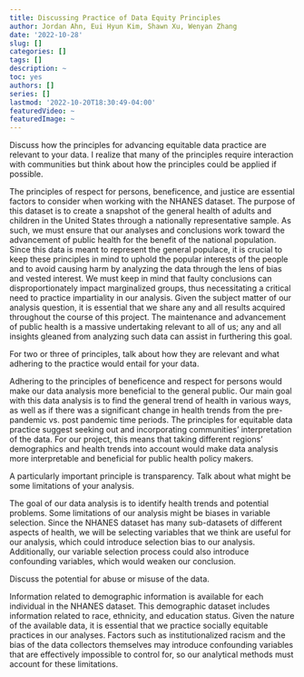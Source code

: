 ```yaml
---
title: Discussing Practice of Data Equity Principles
author: Jordan Ahn, Eui Hyun Kim, Shawn Xu, Wenyan Zhang
date: '2022-10-28'
slug: []
categories: []
tags: []
description: ~
toc: yes
authors: []
series: []
lastmod: '2022-10-20T18:30:49-04:00'
featuredVideo: ~
featuredImage: ~
---
```



Discuss how the principles for advancing equitable data practice are relevant to your data. I realize that many of the principles require interaction with communities but think about how the principles could be applied if possible.

  The principles of respect for persons, beneficence, and justice are essential factors to consider when working with the NHANES dataset. The purpose of this dataset is to create a snapshot of the general health of adults and children in the United States through a nationally representative sample. As such, we must ensure that our analyses and conclusions work toward the advancement of public health for the benefit of the national population. Since this data is meant to represent the general populace, it is crucial to keep these principles in mind to uphold the popular interests of the people and to avoid causing harm by analyzing the data through the lens of bias and vested interest. We must keep in mind that faulty conclusions can disproportionately impact marginalized groups, thus necessitating a critical need to practice impartiality in our analysis. Given the subject matter of our analysis question, it is essential that we share any and all results acquired throughout the course of this project. The maintenance and advancement of public health is a massive undertaking relevant to all of us; any and all insights gleaned from analyzing such data can assist in furthering this goal.


For two or three of principles, talk about how they are relevant and what adhering to the practice would entail for your data.

  Adhering to the principles of beneficence and respect for persons would make our data analysis more beneficial to the general public. Our main goal with this data analysis is to find the general trend of health in various ways, as well as if there was a significant change in health trends from the pre-pandemic vs. post pandemic time periods. The principles for equitable data practice suggest seeking out and incorporating communities’ interpretation of the data. For our project, this means that taking different regions’ demographics and health trends into account would make data analysis more interpretable and beneficial for public health policy makers. 


A particularly important principle is transparency. Talk about what might be some limitations of your analysis.

  The goal of our data analysis is to identify health trends and potential problems. Some limitations of our analysis might be biases in variable selection. Since the NHANES dataset has many sub-datasets of different aspects of health, we will be selecting variables that we think are useful for our analysis, which could introduce selection bias to our analysis. Additionally, our variable selection process could also introduce confounding variables, which would weaken our conclusion. 


Discuss the potential for abuse or misuse of the data.

  Information related to demographic information is available for each individual in the NHANES dataset. This demographic dataset includes information related to race, ethnicity, and education status. Given the nature of the available data, it is essential that we practice socially equitable practices in our analyses. Factors such as institutionalized racism and the bias of the data collectors themselves may introduce confounding variables that are effectively impossible to control for, so our analytical methods must account for these limitations. 
